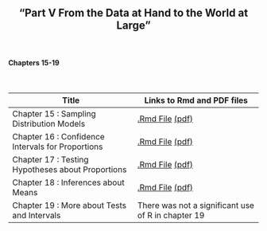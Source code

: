 <h2>
<center>
"Part V From the Data at Hand to the World at Large"
</center>
</h2>


</br>
<h4><right>Chapters 15-19</right></h4>
</br>

Title  | Links to Rmd and PDF files
------------- | -------------
Chapter 15 : Sampling Distribution Models | <a href='files/Chapter15.Rmd'>.Rmd File</a> <a href='files/Chapter15.pdf'>(pdf)</a>
Chapter 16 : Confidence Intervals for Proportions | <a href='files/Chapter16.Rmd'>.Rmd File</a> <a href='files/Chapter16.pdf'>(pdf)</a>
Chapter 17 : Testing Hypotheses about Proportions | <a href='files/Chapter17.Rmd'>.Rmd File</a> <a href='files/Chapter17.pdf'>(pdf)</a>
Chapter 18 : Inferences about Means | <a href='files/Chapter18.Rmd'>.Rmd File</a> <a href='files/Chapter18.pdf'>(pdf)</a>
Chapter 19 : More about Tests and Intervals | There was not a significant use of R in chapter 19
